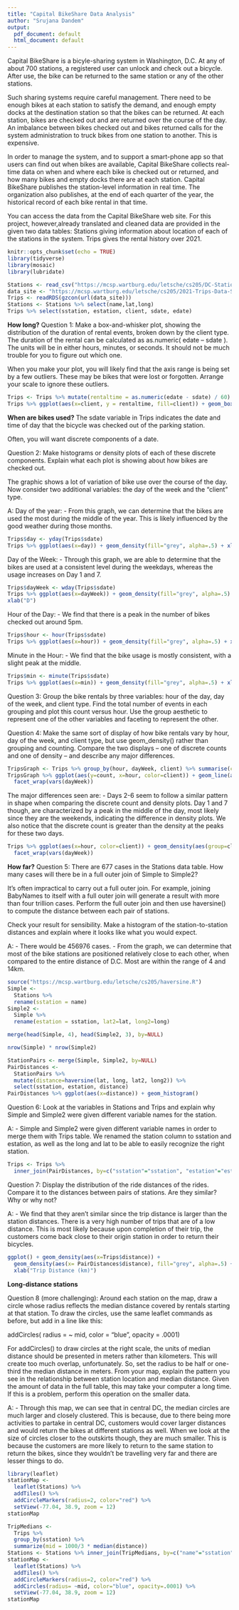 ---
title: "Capital BikeShare Data Analysis"
author: "Srujana Dandem"
output:
  pdf_document: default
  html_document: default
---

Capital BikeShare is a bicyle-sharing system in Washington, D.C. At any of about 700 stations, a registered user can unlock and check out a bicycle. After use, the bike can be returned to the same station or any of the other stations.

Such sharing systems require careful management. There need to be enough bikes at each station to satisfy the demand, and enough empty docks at the destination station so that the bikes can be returned. At each station, bikes are checked out and are returned over the course of the day. An imbalance between bikes checked out and bikes returned calls for the system administration to truck bikes from one station to another. This is expensive.

In order to manage the system, and to support a smart-phone app so that users can find out when bikes are available, Capital BikeShare collects real-time data on when and where each bike is checked out or returned, and how many bikes and empty docks there are at each station. Capital BikeShare publishes the station-level information in real time. The organization also publishes, at the end of each quarter of the year, the historical record of each bike rental in that time.

You can access the data from the Capital BikeShare web site. For this project, however,already translated and cleaned data are provided in the given two data tables:
Stations giving information about location of each of the stations in the system.
Trips gives the rental history over 2021.

```{r setup, include=FALSE}
knitr::opts_chunk$set(echo = TRUE)
library(tidyverse)
library(mosaic)
library(lubridate)

Stations <- read_csv("https://mcsp.wartburg.edu/letsche/cs205/DC-Stations.csv")
data_site <- "https://mcsp.wartburg.edu/letsche/cs205/2021-Trips-Data-Small.rds"
Trips <- readRDS(gzcon(url(data_site)))
Stations <- Stations %>% select(name,lat,long)
Trips %>% select(sstation, estation, client, sdate, edate)
```
**How long?**
Question 1: Make a box-and-whisker plot, showing the distribution of the duration of rental events, broken down by the client type. The duration of the rental can be calculated as as.numeric( edate – sdate ). The units will be in either hours, minutes, or seconds. It should not be much trouble for you to figure out which one.

When you make your plot, you will likely find that the axis range is being set by a few outliers. These may be bikes that were lost or forgotten. Arrange your scale to ignore these outliers.

```{r}
Trips <- Trips %>% mutate(rentaltime = as.numeric(edate - sdate) / 60)
Trips %>% ggplot(aes(x=client, y = rentaltime, fill=client)) + geom_boxplot(outlier.alpha = .1) + ylim(0,100) + xlab("Client Type") + ylab("Rental Time (Minutes)")
```

**When are bikes used?**
The sdate variable in Trips indicates the date and time of day that the bicycle was checked out of the parking station.

Often, you will want discrete components of a date.

Question 2: Make histograms or density plots of each of these discrete components. Explain what each plot is showing about how bikes are checked out. 

The graphic shows a lot of variation of bike use over the course of the day. Now consider two additional variables: the day of the week and the “client” type.

A: Day of the year:
- From this graph, we can determine that the bikes are used the most during the middle of the year. This is likely influenced by the good weather during those months.

```{r}
Trips$day <- yday(Trips$sdate) 
Trips %>% ggplot(aes(x=day)) + geom_density(fill="grey", alpha=.5) + xlab("D")
```

Day of the Week: 
- Through this graph, we are able to determine that the bikes are used at a consistent level during the weekdays, whereas the usage increases on Day 1 and 7.
```{r}
Trips$dayWeek <- wday(Trips$sdate)
Trips %>% ggplot(aes(x=dayWeek)) + geom_density(fill="grey", alpha=.5) + 
xlab("D")
```

Hour of the Day: 
- We find that there is a peak in the number of bikes checked out around 5pm.

```{r}
Trips$hour <- hour(Trips$sdate)
Trips %>% ggplot(aes(x=hour)) + geom_density(fill="grey", alpha=.5) + xlab("H")
```

Minute in the Hour: 
- We find that the bike usage is mostly consistent, with a slight peak at the middle.
```{r}
Trips$min <- minute(Trips$sdate)
Trips %>% ggplot(aes(x=min)) + geom_density(fill="grey", alpha=.5) + xlab("M")
```

Question 3: Group the bike rentals by three variables: hour of the day, day of the week, and client type. Find the total number of events in each grouping and plot this count versus hour. Use the group aesthetic to represent one of the other variables and faceting to represent the other.

Question 4: Make the same sort of display of how bike rentals vary by hour, day of the week, and client type, but use geom_density() rather than grouping and counting. Compare the two displays – one of discrete counts and one of density – and describe any major differences.

```{r}
TripsGraph <- Trips %>% group_by(hour, dayWeek, client) %>% summarise(count=n())
TripsGraph %>% ggplot(aes(y=count, x=hour, color=client)) + geom_line(aes(group=client)) + 
  facet_wrap(vars(dayWeek))
```

The major differences seen are:
- Days 2-6 seem to follow a similar pattern in shape when comparing the discrete count and density plots. Day 1 and 7 though, are characterized by a peak in the middle of the day, most likely since they are the weekends, indicating the difference in density plots. We also notice that the discrete count is greater than the density at the peaks for these two days.

```{r}
Trips %>% ggplot(aes(x=hour, color=client)) + geom_density(aes(group=client)) + 
  facet_wrap(vars(dayWeek))
```

**How far?**
Question 5: There are 677 cases in the Stations data table. How many cases will there be in a full outer join of Simple to Simple2?

It’s often impractical to carry out a full outer join. For example, joining BabyNames to itself with a full outer join will generate a result with more than four trillion cases. Perform the full outer join and then use haversine() to compute the distance between each pair of stations.

Check your result for sensibility. Make a histogram of the station-to-station distances and explain where it looks like what you would expect.

A: - There would be 456976 cases.
-  From the graph, we can determine that most of the bike stations are positioned relatively close to each other, when compared to the entire distance of D.C. Most are within the range of 4 and 14km. 
```{r}
source("https://mcsp.wartburg.edu/letsche/cs205/haversine.R")
Simple <-
  Stations %>%
  rename(sstation = name)
Simple2 <- 
  Simple %>%
  rename(estation = sstation, lat2=lat, long2=long)

merge(head(Simple, 4), head(Simple2, 3), by=NULL)

nrow(Simple) * nrow(Simple2)

StationPairs <- merge(Simple, Simple2, by=NULL)
PairDistances <- 
  StationPairs %>% 
  mutate(distance=haversine(lat, long, lat2, long2)) %>%
  select(sstation, estation, distance)
PairDistances %>% ggplot(aes(x=distance)) + geom_histogram()
```

Question 6: Look at the variables in Stations and Trips and explain why Simple and Simple2 were given different variable names for the station.

A: - Simple and Simple2 were given different variable names in order to merge them with Trips table. We renamed the station column to sstation and estation, as well as the long and lat to be able to easily recognize the right station.

```{r}
Trips <- Trips %>% 
  inner_join(PairDistances, by=c("sstation"="sstation", "estation"="estation"))

```

Question 7: Display the distribution of the ride distances of the rides. Compare it to the distances between pairs of stations. Are they similar? Why or why not?

A: - We find that they aren't similar since the trip distance is larger than the station distances. There is a very high number of trips that are of a low distance. This is most likely because upon completion of their trip, the customers come back close to their origin station in order to return their bicycles.

```{r}
ggplot() + geom_density(aes(x=Trips$distance)) + 
  geom_density(aes(x= PairDistances$distance), fill="grey", alpha=.5) +
  xlab("Trip Distance (km)")
```

**Long-distance stations**

Question 8 (more challenging): Around each station on the map, draw a circle whose radius reflects the median distance covered by rentals starting at that station. To draw the circles, use the same leaflet commands as before, but add in a line like this: 

addCircles( radius = ~ mid, color = "blue", opacity = .0001)

For addCircles() to draw circles at the right scale, the units of median distance should be presented in meters rather than kilometers. This will create too much overlap, unfortunately. So, set the radius to be half or one-third the median distance in meters. From your map, explain the pattern you see in the relationship between station location and median distance. Given the amount of data in the full table,
this may take your computer a long time. If this is a problem, perform this operation on the smaller data.

A: - Through this map, we can see that in central DC, the median circles are much larger and closely clustered. This is because, due to there being more activities to partake in central DC, customers would cover larger distances and would return the bikes at different stations as well. When we look at the size of circles closer to the outskirts though, they are much smaller. This is because the customers are more likely to return to the same station to return the bikes, since they wouldn't be travelling very far and there are lesser things to do.

```{r}
library(leaflet)
stationMap <-
  leaflet(Stations) %>%
  addTiles() %>%
  addCircleMarkers(radius=2, color="red") %>%
  setView(-77.04, 38.9, zoom = 12)
stationMap

TripMedians <- 
  Trips %>% 
  group_by(sstation) %>% 
  summarize(mid = 1000/3 * median(distance)) 
Stations <- Stations %>% inner_join(TripMedians, by=c("name"="sstation"))
stationMap <-
  leaflet(Stations) %>%
  addTiles() %>%
  addCircleMarkers(radius=2, color="red") %>%
  addCircles(radius= ~mid, color="blue", opacity=.0001) %>%
  setView(-77.04, 38.9, zoom = 12)
stationMap
```
